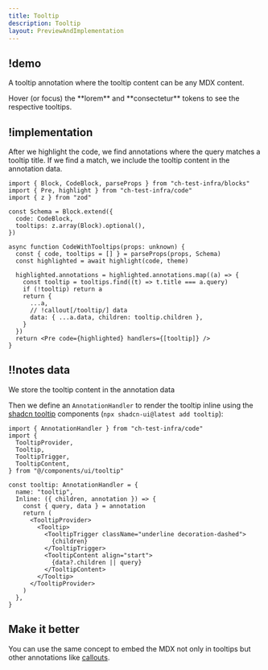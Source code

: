 ```yaml
---
title: Tooltip
description: Tooltip
layout: PreviewAndImplementation
---
```



## !demo

A tooltip annotation where the tooltip content can be any MDX content.

<Demo name="tooltip" content="content.mdx" className="[&>*]:max-h-[500px]">
  Hover (or focus) the **lorem** and **consectetur** tokens to see the
  respective tooltips.
</Demo>

## !implementation

After we highlight the code, we find annotations where the query matches a tooltip title. If we find a match, we include the tooltip content in the annotation data.

<CodeWithNotes lineNumbers={false}>

```tsx ! code.tsx -c
import { Block, CodeBlock, parseProps } from "ch-test-infra/blocks"
import { Pre, highlight } from "ch-test-infra/code"
import { z } from "zod"

const Schema = Block.extend({
  code: CodeBlock,
  tooltips: z.array(Block).optional(),
})

async function CodeWithTooltips(props: unknown) {
  const { code, tooltips = [] } = parseProps(props, Schema)
  const highlighted = await highlight(code, theme)

  highlighted.annotations = highlighted.annotations.map((a) => {
    const tooltip = tooltips.find((t) => t.title === a.query)
    if (!tooltip) return a
    return {
      ...a,
      // !callout[/tooltip/] data
      data: { ...a.data, children: tooltip.children },
    }
  })
  return <Pre code={highlighted} handlers={[tooltip]} />
}
```

## !!notes data

We store the tooltip content in the annotation data

</CodeWithNotes>

Then we define an `AnnotationHandler` to render the tooltip inline using the [shadcn tooltip](https://ui.shadcn.com/docs/components/tooltip) components (`npx shadcn-ui@latest add tooltip`):

<CodeWithNotes lineNumbers={false}>

```tsx ! code.tsx -c
import { AnnotationHandler } from "ch-test-infra/code"
import {
  TooltipProvider,
  Tooltip,
  TooltipTrigger,
  TooltipContent,
} from "@/components/ui/tooltip"

const tooltip: AnnotationHandler = {
  name: "tooltip",
  Inline: ({ children, annotation }) => {
    const { query, data } = annotation
    return (
      <TooltipProvider>
        <Tooltip>
          <TooltipTrigger className="underline decoration-dashed">
            {children}
          </TooltipTrigger>
          <TooltipContent align="start">
            {data?.children || query}
          </TooltipContent>
        </Tooltip>
      </TooltipProvider>
    )
  },
}
```

</CodeWithNotes>

## Make it better

You can use the same concept to embed the MDX not only in tooltips but other annotations like [callouts](/docs/code/callout).

